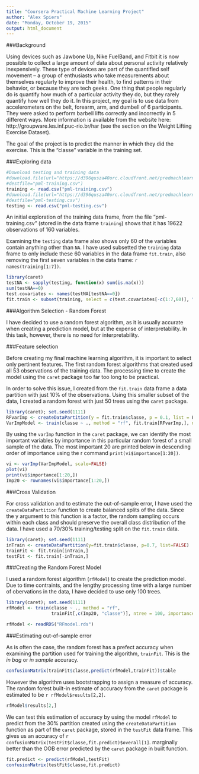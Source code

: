 ```yaml
---
title: "Coursera Practical Machine Learning Project"
author: "Alex Spiers"
date: "Monday, October 19, 2015"
output: html_document
---
```


###Background

Using devices such as Jawbone Up, Nike FuelBand, and Fitbit it is now possible to collect a large amount of data about personal activity relatively inexpensively. These type of devices are part of the quantified self movement – a group of enthusiasts who take measurements about themselves regularly to improve their health, to find patterns in their behavior, or because they are tech geeks. One thing that people regularly do is quantify how much of a particular activity they do, but they rarely quantify how well they do it. In this project, my goal is to use data from accelerometers on the belt, forearm, arm, and dumbell of 6 participants. They were asked to perform barbell lifts correctly and incorrectly in 5 different ways. More information is available from the website here: http://groupware.les.inf.puc-rio.br/har (see the section on the Weight Lifting Exercise Dataset). 

The goal of the project is to predict the manner in which they did the exercise. This is the "classe" variable in the training set.

###Exploring data

```r
#Download testing and training data
#download.file(url="https://d396qusza40orc.cloudfront.net/predmachlearn/pml-training.csv", 
#destfile="pml-training.csv")
training <- read.csv("pml-training.csv")
#download.file(url="https://d396qusza40orc.cloudfront.net/predmachlearn/pml-testing.csv", 
#destfile="pml-testing.csv")
testing <- read.csv("pml-testing.csv")
```

An initial exploration of the training data frame, from the file "pml-training.csv" (stored in the data frame `training`) shows that it has 19622 observations of 160 variables.

Examining the `testing` data frame also shows only 60 of the variables contain anything other than `NA`. I have used subsetted the `training` data frame to only include these 60 variables in the data frame `fit.train`, also removing the first seven variables in the data frame:  `r names(training[1:7])`.

```r
library(caret)
testNA <- sapply(testing, function(x) sum(is.na(x)))
sum(testNA==0)
test.covariates <- names(testNA[testNA==0])
fit.train <- subset(training, select = c(test.covariates[-c(1:7,60)], "classe"))
```

###Algorithm Selection - Random Forest

I have decided to use a random forest algorithm, as it is usually accurate when creating a prediction model, but at the expense of interpretability. In this task, however, there is no need for interpretability.

###Feature selection

Before creating my final machine learning algorithm, it is important to select only pertinent features. The first random forest algorithms that created used all 53 observations of the training data. The processing time to create the model using the `caret` package too far too long to be practical.

In order to solve this issue, I created from the `fit.train` data frame a data partition with just 10% of the observations. Using this smaller subset of the data, I created a random forest with just 50 trees using the `caret` package.

```r
library(caret); set.seed(1111)
RFvarImp <- createDataPartition(y = fit.train$classe, p = 0.1, list = F)
VarImpModel <- train(classe ~ ., method = "rf", fit.train[RFvarImp,], ntree = 50, importance = TRUE)
```

By using the `varImp` function in the `caret` package, we can identify the most important variables by importance in this particular random forest of a small sample of the data. The most important 20 are printed below in descending order of importance using the r command  `print(vi$importance[1:20])`.

```r
vi <- varImp(VarImpModel, scale=FALSE)
plot(vi)
print(vi$importance[1:20,])
Imp20 <- rownames(vi$importance[1:20,])
```

###Cross Validation

For cross validation and to estimate the out-of-sample error, I have used the `createDataPartition` function to create balanced splits of the data. Since the y argument to this function is a factor, the random sampling occurs within each class and should preserve the overall class distribution of the data. I have used a 70/30% training/testing split on the ```fit.train``` data.

```r
library(caret); set.seed(1111)
inTrain <- createDataPartition(y=fit.train$classe, p=0.7, list=FALSE) 
trainFit <- fit.train[inTrain,] 
testFit <- fit.train[-inTrain,] 
```
###Creating the Random Forest Model

I used a random forest algorithm (`rfModel`) to create the prediction model. Due to time contraints, and the lengthy processing time with a large number of obervations in the data, I have decided to use only 100 trees.

```r
library(caret); set.seed(1111)
rfModel <- train(classe ~ ., method = "rf",
                 trainFit[,c(Imp20, "classe")], ntree = 100, importance = TRUE)
```
```r
rfModel <- readRDS("RFmodel.rds")
```

###Estimating out-of-sample error

As is often the case, the random forest has a prefect accuracy when examining the partition used for training the algorithm, `trainFit`. This is the *in bag* or *in sample* accuracy.

```r
confusionMatrix(trainFit$classe,predict(rfModel,trainFit))$table
```

However the algorithm uses bootstrapping to assign a measure of accuracy. The random forest built-in estimate of accuracy from the `caret` package is estimated to be ```r rfModel$results[2,2]```.

```r
rfModel$results[2,]
```

We can test this estimation of accuracy by using the model `rfModel` to predict from the 30% partition created using the `createDataPartition` function as part of the `caret` package, stored in the `testFit` data frame. This gives us an accuracy of ```r confusionMatrix(testFit$classe,fit.predict)$overall[1]```. marginally better than the OOB error predicted by the `caret` package in built function.

```r
fit.predict <- predict(rfModel,testFit)
confusionMatrix(testFit$classe,fit.predict)
```


